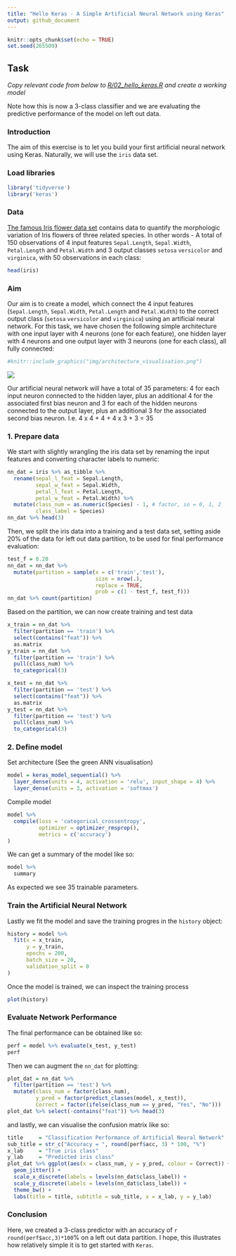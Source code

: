 ```yaml
---
title: "Hello Keras - A Simple Artificial Neural Network using Keras"
output: github_document
---
```


```r
knitr::opts_chunk$set(echo = TRUE)
set.seed(265509)
```

## Task

_Copy relevant code from below to [R/02_hello_keras.R](https://github.com/leonjessen/RPharma2019/blob/master/R/02_hello_keras.R) and create a working model_

Note how this is now a 3-class classifier and we are evaluating the predictive performance of the model on left out data.

### Introduction

The aim of this exercise is to let you build your first artificial neural network using Keras. Naturally, we will use the `iris` data set.

### Load libraries
```r
library('tidyverse')
library('keras')
```

### Data
[The famous Iris flower data set](https://en.wikipedia.org/wiki/Iris_flower_data_set) contains data to quantify the morphologic variation of Iris flowers of three related species. In other words - A total of 150 observations of 4 input features `Sepal.Length`, `Sepal.Width`, `Petal.Length` and `Petal.Width` and 3 output classes `setosa` `versicolor` and `virginica`, with 50 observations in each class:

```r
head(iris)
```

### Aim
Our aim is to create a model, which connect the 4 input features (`Sepal.Length`, `Sepal.Width`, `Petal.Length` and `Petal.Width`) to the correct output class (`setosa` `versicolor` and `virginica`) using an artificial neural network. For this task, we have chosen the following simple architecture with one input layer with 4 neurons (one for each feature), one hidden layer with 4 neurons and one output layer with 3 neurons (one for each class), all fully connected:

```r
#knitr::include_graphics("img/architecture_visualisation.png")
```

![](https://raw.githubusercontent.com/leonjessen/keras_tensorflow_on_iris/master/img/architecture_visualisation.png)

Our artificial neural network will have a total of 35 parameters: 4 for each input neuron connected to the hidden layer, plus an additional 4 for the associated first bias neuron and 3 for each of the hidden neurons connected to the output layer, plus an additional 3 for the associated second bias neuron. I.e. 4 x 4 + 4 + 4 x 3 + 3 = 35

### 1. Prepare data

We start with slightly wrangling the iris data set by renaming the input features and converting character labels to numeric:
```r
nn_dat = iris %>% as_tibble %>%
  rename(sepal_l_feat = Sepal.Length,
         sepal_w_feat = Sepal.Width,
         petal_l_feat = Petal.Length,
         petal_w_feat = Petal.Width) %>%
  mutate(class_num = as.numeric(Species) - 1, # factor, so = 0, 1, 2
         class_label = Species)
nn_dat %>% head(3)
```

Then, we split the iris data into a training and a test data set, setting aside 20% of the data for left out data partition, to be used for final performance evaluation:
```r
test_f = 0.20
nn_dat = nn_dat %>%
  mutate(partition = sample(x = c('train','test'),
                            size = nrow(.),
                            replace = TRUE,
                            prob = c(1 - test_f, test_f)))
nn_dat %>% count(partition)
```

Based on the partition, we can now create training and test data
```r
x_train = nn_dat %>%
  filter(partition == 'train') %>%
  select(contains("feat")) %>%
  as.matrix
y_train = nn_dat %>%
  filter(partition == 'train') %>%
  pull(class_num) %>%
  to_categorical(3)

x_test = nn_dat %>%
  filter(partition == 'test') %>%
  select(contains("feat")) %>%
  as.matrix
y_test = nn_dat %>%
  filter(partition == 'test') %>%
  pull(class_num) %>%
  to_categorical(3)
```

### 2. Define model

Set architecture (See the green ANN visualisation)
```r
model = keras_model_sequential() %>% 
  layer_dense(units = 4, activation = 'relu', input_shape = 4) %>% 
  layer_dense(units = 3, activation = 'softmax')
```

Compile model
```r
model %>%
  compile(loss = 'categorical_crossentropy',
          optimizer = optimizer_rmsprop(),
          metrics = c('accuracy')
)
```

We can get a summary of the model like so:
```r
model %>%
  summary
```

As expected we see 35 trainable parameters.

### Train the Artificial Neural Network

Lastly we fit the model and save the training progres in the `history` object:
```r
history = model %>%
  fit(x = x_train,
      y = y_train,
      epochs = 200,
      batch_size = 20,
      validation_split = 0
)
```

Once the model is trained, we can inspect the training process
```r
plot(history)
```

### Evaluate Network Performance

The final performance can be obtained like so:
```r
perf = model %>% evaluate(x_test, y_test)
perf
```

Then we can augment the `nn_dat` for plotting:
```r
plot_dat = nn_dat %>%
  filter(partition == 'test') %>%
  mutate(class_num = factor(class_num),
         y_pred = factor(predict_classes(model, x_test)),
         Correct = factor(ifelse(class_num == y_pred, "Yes", "No")))
plot_dat %>% select(-contains("feat")) %>% head(3)
```

and lastly, we can visualise the confusion matrix like so:
```r
title     = "Classification Performance of Artificial Neural Network"
sub_title = str_c("Accuracy = ", round(perf$acc, 3) * 100, "%")
x_lab     = "True iris class"
y_lab     = "Predicted iris class"
plot_dat %>% ggplot(aes(x = class_num, y = y_pred, colour = Correct)) +
  geom_jitter() +
  scale_x_discrete(labels = levels(nn_dat$class_label)) +
  scale_y_discrete(labels = levels(nn_dat$class_label)) +
  theme_bw() +
  labs(title = title, subtitle = sub_title, x = x_lab, y = y_lab)
```

### Conclusion
Here, we created a 3-class predictor with an accuracy of `r round(perf$acc,3)*100`% on a left out data partition. I hope, this illustrates how relatively simple it is to get started with `Keras`.